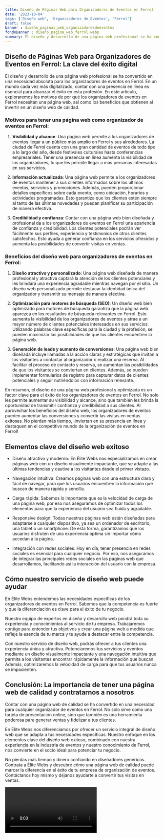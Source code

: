 ```yaml
---
title: Diseño de Páginas Web para Organizadores de Eventos en Ferrol
date: '2023-10-04'
tags: ['Diseño web', 'Organizadores de Eventos', 'Ferrol']
draft: false
banner : diseño_paginas_web_organizadoresdeeventos
fondoBanner : diseño_pagina_web_ferrol.webp
summary: El diseño y desarrollo de una página web profesional se ha convertido en una necesidad absoluta para los organizadores de eventos en Ferrol. En un mundo cada vez más digitalizado, contar con una presencia en línea es esencial para alcanzar el éxito en esta profesión. En este artículo, exploraremos los motivos de por qué los organizadores de eventos en Ferrol necesitan una página web, así como los beneficios que obtienen al invertir en un diseño web de calidad.
---
```


## Diseño de Páginas Web para Organizadores de Eventos en Ferrol: La clave del éxito digital

El diseño y desarrollo de una página web profesional se ha convertido en una necesidad absoluta para los organizadores de eventos en Ferrol. En un mundo cada vez más digitalizado, contar con una presencia en línea es esencial para alcanzar el éxito en esta profesión. En este artículo, exploraremos los motivos de por qué los organizadores de eventos en Ferrol necesitan una página web, así como los beneficios que obtienen al invertir en un diseño web de calidad.

### Motivos para tener una página web como organizador de eventos en Ferrol:

1. **Visibilidad y alcance**: Una página web permite a los organizadores de eventos llegar a un público más amplio en Ferrol y sus alrededores. La ciudad de Ferrol cuenta con una gran cantidad de eventos de todo tipo a lo largo del año, desde festivales culturales hasta conferencias empresariales. Tener una presencia en línea aumenta la visibilidad de los organizadores, lo que les permite llegar a más personas interesadas en sus servicios.

2. **Información actualizada**: Una página web permite a los organizadores de eventos mantener a sus clientes informados sobre los últimos eventos, servicios y promociones. Además, pueden proporcionar detalles específicos sobre cada evento, como ubicación, horarios y actividades programadas. Esto garantiza que los clientes estén siempre al tanto de las últimas novedades y puedan planificar su participación de manera efectiva.

3. **Credibilidad y confianza**: Contar con una página web bien diseñada y profesional da a los organizadores de eventos en Ferrol una apariencia de confianza y credibilidad. Los clientes potenciales podrán ver fácilmente sus perfiles, experiencia y testimonios de otros clientes satisfechos. Esto ayuda a generar confianza en los servicios ofrecidos y aumenta las posibilidades de convertir visitas en ventas.

### Beneficios del diseño web para organizadores de eventos en Ferrol:

1. **Diseño atractivo y personalizado**: Una página web diseñada de manera profesional y atractiva captará la atención de los clientes potenciales y les brindará una experiencia agradable mientras navegan por el sitio. Un diseño web personalizado permite destacar la identidad única del organizador y transmitir su mensaje de manera efectiva.

2. **Optimización para motores de búsqueda (SEO)**: Un diseño web bien optimizado para motores de búsqueda garantiza que la página web aparezca en los resultados de búsqueda relevantes en Ferrol. Esto aumenta la visibilidad de los organizadores de eventos y atrae a un mayor número de clientes potenciales interesados en sus servicios. Utilizando palabras clave específicas para la ciudad y la profesión, se pueden maximizar las posibilidades de que los clientes encuentren la página web.

3. **Generación de leads y aumento de conversiones**: Una página web bien diseñada incluye llamadas a la acción claras y estratégicas que invitan a los visitantes a contactar al organizador o realizar una reserva. Al facilitar el proceso de contacto y reserva, se aumentan las posibilidades de que los visitantes se conviertan en clientes. Además, se pueden implementar formularios de registro para capturar datos de clientes potenciales y seguir nutriéndolos con información relevante.

En resumen, el diseño de una página web profesional y optimizada es un factor clave para el éxito de los organizadores de eventos en Ferrol. No solo les permite aumentar su visibilidad y alcance, sino que también les brinda la oportunidad de transmitir confianza y credibilidad a sus clientes. Al aprovechar los beneficios del diseño web, los organizadores de eventos pueden aumentar las conversiones y convertir las visitas en ventas exitosas. No pierdan más tiempo, ¡inviertan en su presencia en línea y destaquen en el competitivo mundo de la organización de eventos en Ferrol!

<GifSeo />

<Cta />

## Elementos clave del diseño web exitoso

- Diseño atractivo y moderno: En Élite Webs nos especializamos en crear páginas web con un diseño visualmente impactante, que se adapte a las últimas tendencias y cautive a los visitantes desde el primer vistazo.

- Navegación intuitiva: Creamos páginas web con una estructura clara y fácil de navegar, para que los usuarios encuentren la información que buscan de manera rápida y sencilla.

- Carga rápida: Sabemos lo importante que es la velocidad de carga de una página web, por eso nos aseguramos de optimizar todos los elementos para que la experiencia del usuario sea fluida y agradable.

- Responsive design: Todas nuestras páginas web están diseñadas para adaptarse a cualquier dispositivo, ya sea un ordenador de escritorio, una tablet o un smartphone. De esta forma, garantizamos que los usuarios disfruten de una experiencia óptima sin importar cómo accedan a la página.

- Integración con redes sociales: Hoy en día, tener presencia en redes sociales es esencial para cualquier negocio. Por eso, nos aseguramos de integrar las principales redes sociales en las páginas web que desarrollamos, facilitando así la interacción del usuario con la empresa.

## Cómo nuestro servicio de diseño web puede ayudar

En Élite Webs entendemos las necesidades específicas de los organizadores de eventos en Ferrol. Sabemos que la competencia es fuerte y que la diferenciación es clave para el éxito de tu negocio.

Nuestro equipo de expertos en diseño y desarrollo web pondrá toda su experiencia y conocimientos al servicio de tu empresa. Trabajaremos contigo para entender tus objetivos y crear una página web a medida que refleje la esencia de tu marca y te ayude a destacar entre la competencia.

Con nuestro servicio de diseño web, podrás ofrecer a tus clientes una experiencia única y atractiva. Potenciaremos tus servicios y eventos mediante un diseño visualmente impactante y una navegación intuitiva que permita a los visitantes encontrar rápidamente la información que buscan. Además, optimizaremos la velocidad de carga para que tus usuarios nunca se impacienten.

## Conclusión: La importancia de tener una página web de calidad y contratarnos a nosotros

Contar con una página web de calidad se ha convertido en una necesidad para cualquier organizador de eventos en Ferrol. No solo sirve como una tarjeta de presentación online, sino que también es una herramienta poderosa para generar ventas y fidelizar a tus clientes.

En Élite Webs nos diferenciamos por ofrecer un servicio integral de diseño web que se adapta a tus necesidades específicas. Nuestro enfoque en los elementos clave del diseño web exitoso, combinado con nuestra experiencia en la industria de eventos y nuestro conocimiento de Ferrol, nos convierte en el socio ideal para potenciar tu negocio.

No pierdas más tiempo y dinero confiando en diseñadores genéricos. Contrata a Élite Webs y descubre cómo una página web de calidad puede marcar la diferencia en el éxito de tu empresa de organización de eventos. Contáctanos hoy mismo y déjanos ayudarte a convertir tus visitas en ventas.

<Video />

<CtaBot job='Organizadores de Eventos' city='Ferrol'/>

<Gmaps query='Ferrol+españa+maps' />